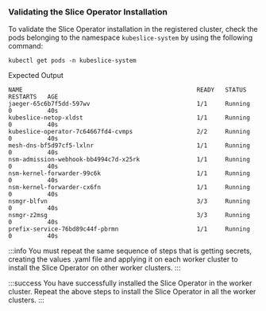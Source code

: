 ### Validating the Slice Operator Installation 
To validate the Slice Operator installation in the registered cluster,
check the pods belonging to the namespace `kubeslice-system` by using
the following command:

```
kubectl get pods -n kubeslice-system
```

Expected Output

```
NAME                                                 READY   STATUS    RESTARTS   AGE
jaeger-65c6b7f5dd-597wv                              1/1     Running   0          40s
kubeslice-netop-xldst                                1/1     Running   0          40s
kubeslice-operator-7c64667fd4-cvmps                  2/2     Running   0          40s
mesh-dns-bf5d97cf5-lxlnr                             1/1     Running   0          40s
nsm-admission-webhook-bb4994c7d-x25rk                1/1     Running   0          40s
nsm-kernel-forwarder-99c6k                           1/1     Running   0          40s
nsm-kernel-forwarder-cx6fn                           1/1     Running   0          40s
nsmgr-blfvn                                          3/3     Running   0          40s
nsmgr-z2msg                                          3/3     Running   0          40s
prefix-service-76bd89c44f-pbrmn                      1/1     Running   0          40s
```

:::info
You must repeat the same sequence of steps that is getting secrets, creating the values .yaml file 
and applying it on each worker cluster to install the Slice Operator on other worker 
clusters. 
:::

:::success
You have successfully installed the Slice Operator in the worker
cluster. Repeat the above steps to install the Slice Operator in all the
worker clusters.
:::